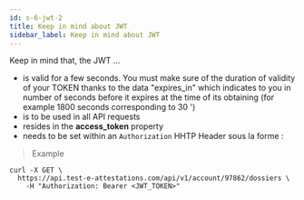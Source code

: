 ```yaml
---
id: s-6-jwt-2
title: Keep in mind about JWT
sidebar_label: Keep in mind about JWT
---
```


Keep in mind that, the JWT ...

- is valid for a few seconds. You must make sure of the duration of validity of your TOKEN thanks to the data "expires_in" which indicates to you in number of seconds before it expires at the time of its obtaining (for example 1800 seconds corresponding to 30 ')
- is to be used in all API requests
- resides in the **access_token** property
- needs to be set within an `Authorization` HHTP Header sous la forme :

> Example

```shell
curl -X GET \
  https://api.test-e-attestations.com/api/v1/account/97862/dossiers \
    -H "Authorization: Bearer <JWT_TOKEN>"
```


